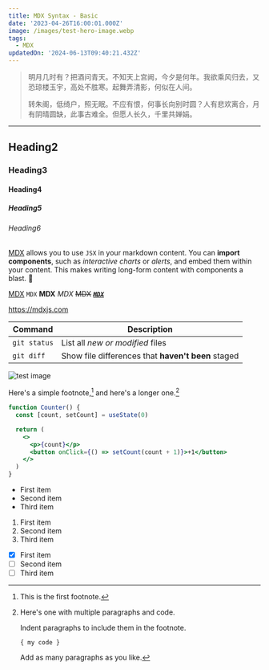 ```yaml
---
title: MDX Syntax - Basic
date: '2023-04-26T16:00:01.000Z'
image: /images/test-hero-image.webp
tags:
  - MDX
updatedOn: '2024-06-13T09:40:21.432Z'
---
```


> 明月几时有？把酒问青天。不知天上宫阙，今夕是何年。我欲乘风归去，又恐琼楼玉宇，高处不胜寒。起舞弄清影，何似在人间。
>
> 转朱阁，低绮户，照无眠。不应有恨，何事长向别时圆？人有悲欢离合，月有阴晴圆缺，此事古难全。但愿人长久，千里共婵娟。

---

## Heading2

### Heading3

#### Heading4

##### Heading5

###### Heading6

[MDX](https://mdxjs.com) allows you to use `JSX` in your markdown content. You can **import components**, such as _interactive charts_ or _alerts_, and embed them within your content. This makes writing long-form content with components a blast. 🚀

[MDX](https://mdxjs.com) `MDX` **MDX** _MDX_ ~~MDX~~ ~~_**[`MDX`](https://mdxjs.com)**_~~

https://mdxjs.com

| Command      | Description                                        |
| ------------ | -------------------------------------------------- |
| `git status` | List all _new or modified_ files                   |
| `git diff`   | Show file differences that **haven't been** staged |

![test image](/images/test-hero-image.webp)

Here's a simple footnote,[^1] and here's a longer one.[^bignote]

```jsx
function Counter() {
  const [count, setCount] = useState(0)

  return (
    <>
      <p>{count}</p>
      <button onClick={() => setCount(count + 1)}>+1</button>
    </>
  )
}
```

- First item
- Second item
- Third item

1. First item
2. Second item
3. Third item

- [x] First item
- [ ] Second item
- [ ] Third item

[^1]: This is the first footnote.
[^bignote]: Here's one with multiple paragraphs and code.

    Indent paragraphs to include them in the footnote.

    `{ my code }`

    Add as many paragraphs as you like.
